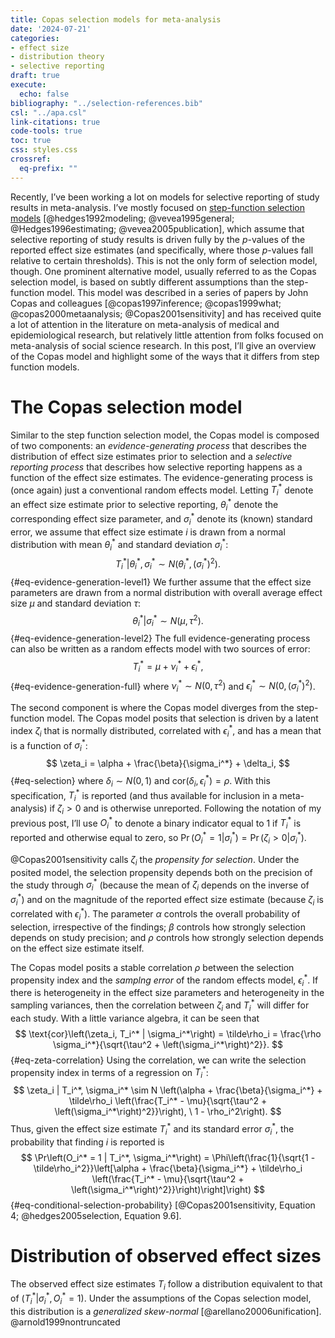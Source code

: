 ```yaml
---
title: Copas selection models for meta-analysis
date: '2024-07-21'
categories:
- effect size
- distribution theory
- selective reporting
draft: true
execute:
  echo: false
bibliography: "../selection-references.bib"
csl: "../apa.csl"
link-citations: true
code-tools: true
toc: true
css: styles.css
crossref: 
  eq-prefix: ""
---
```


Recently, I've been working a lot on models for selective reporting of study results in meta-analysis.
I've mostly focused on [step-function selection models](/posts/step-function-selection-models/) [@hedges1992modeling; @vevea1995general; @Hedges1996estimating; @vevea2005publication], which assume that selective reporting of study results is driven fully by the $p$-values of the reported effect size estimates (and specifically, where those $p$-values fall relative to certain thresholds).
This is not the only form of selection model, though.
One prominent alternative model, usually referred to as the Copas selection model, is based on subtly different assumptions than the step-function model.
This model was described in a series of papers by John Copas and colleagues [@copas1997inference; @copas1999what; @copas2000metaanalysis; @Copas2001sensitivity] and has received quite a lot of attention in the literature on meta-analysis of medical and epidemiological research, but relatively little attention from folks focused on meta-analysis of social science research. 
In this post, I'll give an overview of the Copas model and highlight some of the ways that it differs from step function models.

# The Copas selection model 

Similar to the step function selection model, the Copas model is composed of two components: an _evidence-generating process_ that describes the distribution of effect size estimates prior to selection and a _selective reporting process_ that describes how selective reporting happens as a function of the effect size estimates. 
The evidence-generating process is (once again) just a conventional random effects model. 
Letting $T_i^*$ denote an effect size estimate prior to selective reporting, $\theta_i^*$ denote the corresponding effect size parameter, and $\sigma_i^*$ denote its (known) standard error, we assume that effect size estimate $i$ is drawn from a normal distribution with mean $\theta_i^*$ and standard deviation $\sigma_i^*$:
$$
T_i^* | \theta_i^*, \sigma_i^* \sim N\left(\theta_i^*,  \left(\sigma_i^*\right)^2\right).
$$ {#eq-evidence-generation-level1}
We further assume that the effect size parameters are drawn from a normal distribution with overall average effect size $\mu$ and standard deviation $\tau$:
$$
\theta_i^* | \sigma_i^* \sim N\left(\mu,  \tau^2\right).
$$ {#eq-evidence-generation-level2}
The full evidence-generating process can also be written as a random effects model with two sources of error:
$$
T_i^* = \mu + \nu_i^* + \epsilon_i^*,
$$ {#eq-evidence-generation-full}
where $\nu_i^* \sim N(0, \tau^2)$ and $\epsilon_i^* \sim N\left(0, \left(\sigma_i^*\right)^2\right)$.

The second component is where the Copas model diverges from the step-function model. The Copas model posits that selection is driven by a latent index $\zeta_i$ that is normally distributed, correlated with $\epsilon_i^*$, and has a mean that is a function of $\sigma_i^*$:
$$
\zeta_i = \alpha + \frac{\beta}{\sigma_i^*} + \delta_i,
$$ {#eq-selection}
where $\delta_i \sim N(0, 1)$ and $\text{cor}(\delta_i, \epsilon_i^*) = \rho$. 
With this specification, $T_i^*$ is reported (and thus available for inclusion in a meta-analysis) if $\zeta_i > 0$ and is otherwise unreported.
Following the notation of my previous post, I'll use $O_i^*$ to denote a binary indicator equal to 1 if $T_i^*$ is reported and otherwise equal to zero, so $\Pr\left(O_i^* = 1 | \sigma_i^*\right) = \Pr\left(\zeta_i > 0 | \sigma_i^*\right)$.

@Copas2001sensitivity calls $\zeta_i$ the _propensity for selection_. 
Under the posited model, the selection propensity depends both on the precision of the study through $\sigma_i^*$ (because the mean of $\zeta_i$ depends on  the inverse of $\sigma_i^*$) and on the magnitude of the reported effect size estimate (because $\zeta_i$ is correlated with $\epsilon_i^*$).
The parameter $\alpha$ controls the overall probability of selection, irrespective of the findings; $\beta$ controls how strongly selection depends on study precision; and $\rho$ controls how strongly selection depends on the effect size estimate itself.

The Copas model posits a stable correlation $\rho$ between the selection propensity index and the _samplng error_ of the random effects model, $\epsilon_i^*$. 
If there is heterogeneity in the effect size parameters and heterogeneity in the sampling variances, then the correlation between $\zeta_i$ and $T_i^*$ will differ for each study. 
With a little variance algebra, it can be seen that
$$
\text{cor}\left(\zeta_i, T_i^* | \sigma_i^*\right) = \tilde\rho_i = \frac{\rho \sigma_i^*}{\sqrt{\tau^2 + \left(\sigma_i^*\right)^2}}. 
$$ {#eq-zeta-correlation}
Using the correlation, we can write the selection propensity index in terms of a regression on $T_i^*$:
$$
\zeta_i | T_i^*, \sigma_i^* \sim N \left(\alpha + \frac{\beta}{\sigma_i^*} + \tilde\rho_i \left(\frac{T_i^* - \mu}{\sqrt{\tau^2 + \left(\sigma_i^*\right)^2}}\right), \ 1 - \rho_i^2\right).
$$
Thus, given the effect size estimate $T_i^*$ and its standard error $\sigma_i^*$, the probability that finding $i$ is reported is
$$
\Pr\left(O_i^* = 1 | T_i^*, \sigma_i^*\right) = \Phi\left(\frac{1}{\sqrt{1 - \tilde\rho_i^2}}\left[\alpha + \frac{\beta}{\sigma_i^*} + \tilde\rho_i \left(\frac{T_i^* - \mu}{\sqrt{\tau^2 + \left(\sigma_i^*\right)^2}}\right)\right]\right)
$$ {#eq-conditional-selection-probability}
[@Copas2001sensitivity, Equation 4; @hedges2005selection, Equation 9.6].

# Distribution of observed effect sizes

The observed effect size estimates $T_i$ follow a distribution equivalent to that of $\left(T_i^* | \sigma_i^*, O_i^* = 1\right)$. Under the assumptions of the Copas selection model, this distribution is a _generalized skew-normal_ [@arellano20006unification]. @arnold1999nontruncated